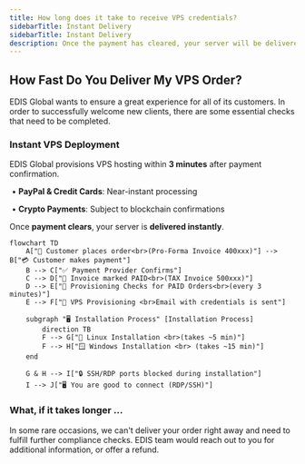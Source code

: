 ```yaml
---
title: How long does it take to receive VPS credentials?
sidebarTitle: Instant Delivery
sidebarTitle: Instant Delivery
description: Once the payment has cleared, your server will be delivered instantly.
---
```


## **How Fast Do You Deliver My VPS Order?**

EDIS Global wants to ensure a great experience for all of its customers.&#x20;
In order to successfully welcome new clients, there are some essential checks that need to be completed.

### &#xA;**Instant VPS Deployment**

EDIS Global provisions VPS hosting within **3 minutes** after payment confirmation.



​	•	**PayPal & Credit Cards**: Near-instant processing

​	•	**Crypto Payments**: Subject to blockchain confirmations



Once **payment clears**, your server is **delivered instantly**.



```mermaid
flowchart TD
    A["🛒 Customer places order<br>(Pro-Forma Invoice 400xxx)"] --> B["💳 Customer makes payment"]
    B --> C["✅ Payment Provider Confirms"]
    C --> D["📜 Invoice marked PAID<br>(TAX Invoice 500xxx)"]
    D --> E["🔄 Provisioning Checks for PAID Orders<br>(every 3 minutes)"]
    E --> F["🚀 VPS Provisioning <br>Email with credentials is sent"]

    subgraph "🖥️ Installation Process" [Installation Process]
        direction TB
        F --> G["🐧 Linux Installation <br>(takes ~5 min)"]
        F --> H["🪟 Windows Installation <br> (takes ~15 min)"]
    end

    G & H --> I["🔒 SSH/RDP ports blocked during installation"]
    I --> J["🖥️ You are good to connect (RDP/SSH)"]
```





### What, if it takes longer ...

In some rare occasions, we can't deliver your order right away and need to fulfill further compliance checks. EDIS team would reach out to you for additional information, or offer a refund.